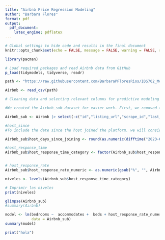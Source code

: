 ```yaml
---
title: "Airbnb Price Regression Modeling"
author: "Barbara Flores"
format: pdf 
output: 
  pdf_document: 
    latex_engine: pdflatex
---
```


```r
# Global settings to hide code and results in the final document
knitr::opts_chunk$set(echo = FALSE, message = FALSE, warning = FALSE, results='hide')

library(pacman)
```

```r
# Load required packages and read Airbnb data from GitHub
p_load(tidymodels, tidyverse, readr)

path <- "https://raw.githubusercontent.com/BarbaraPFloresRios/IDS702_ModelingAndRepresentationOfData/main/20231001_AirbnbPricing/listings.csv"

Airbnb <- read_csv(path)
```

```r
# Cleaning data and selecting relevant columns for predictive modeling

#We created the Airbnb_sub dataset for easier work. First, we removed the variables that will not be useful for the model

Airbnb_sub <- Airbnb |> select(-c("id","listing_url","scrape_id","last_scraped","source","name","description","neighborhood_overview","picture_url","host_id","host_url","host_name","host_location","host_about","host_thumbnail_url","host_picture_url","host_neighbourhood","host_listings_count","neighbourhood_group_cleansed","bathrooms","calendar_updated","first_review","last_review","license"))

#host_since
#To include the date since the host joined the platform, we will consider the number of days between their joining date and the date when the database was extracted, i.e., June 18, 2023.

Airbnb_sub$host_days_since_joining <- round(as.numeric(difftime("2023-06-18", Airbnb_sub$host_since, units = "days")))

#host_response_time
Airbnb_sub$host_response_time_category <- factor(Airbnb_sub$host_response_time, levels = c("N/A", "a few days or more", "within a day", "within a few hours", "within an hour"))


# host_response_rate
Airbnb_sub$host_response_rate_numeric <- as.numeric(gsub("%", "", Airbnb_sub$host_response_rate)) / 100


```

```r
niveles <- levels(Airbnb_sub$host_response_time_category)

# Imprimir los niveles
print(niveles)
```

```r
glimpse(Airbnb_sub)
#summary(Airbnb)
```

```r
model <- lm(bedrooms ~  accommodates +  beds + host_response_rate_numeric,
            data = Airbnb_sub)
summary(model)
```

```r
print("hola")
```
